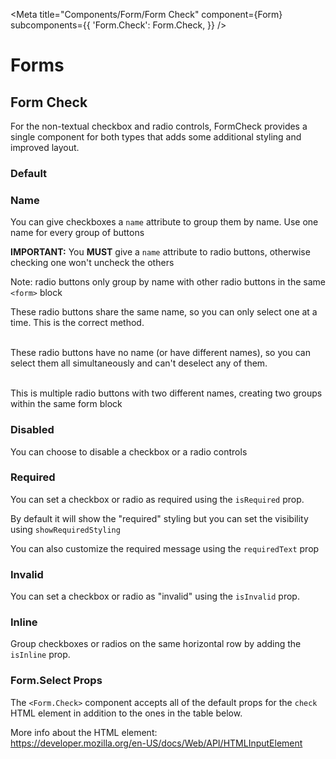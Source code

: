 

<Meta
  title="Components/Form/Form Check"
  component={Form}
  subcomponents={{
    'Form.Check': Form.Check,
  }}
/>

# Forms

## Form Check

For the non-textual checkbox and radio controls, FormCheck provides a single component for both types that adds some additional styling and improved layout.

### Default

<Canvas>
  <Story name="Default">
    <Form>
      <Form.Check
        type="checkbox"
        label={`default checkbox 1`}
        value="checkbox-1"
        name="group0"
      />
      <Form.Check
        type="checkbox"
        label={`default checkbox 2`}
        value="checkbox-1"
        name="group0"
      />
    </Form>
    <Form>
      <Form.Check
        type="radio"
        label={`default radio 1`}
        value="radio-1"
        name="group1"
      />
      <Form.Check
        type="radio"
        label={`default radio 2`}
        value="radio-1"
        name="group1"
      />
    </Form>
  </Story>
</Canvas>

### Name

You can give checkboxes a `name` attribute to group them by name. Use one name for every group of buttons

**IMPORTANT:** You **MUST** give a `name` attribute to radio buttons, otherwise checking one won't uncheck the others

Note: radio buttons only group by name with other radio buttons in the same `<form>` block

<Canvas>
  <Story name="Name">
    <p>
      These radio buttons share the same name, so you can only select one at a
      time. This is the correct method.
    </p>
    <Form>
      <Form.Check type="radio" label={`this is correct`} name="group2" />
      <Form.Check type="radio" label={`this is correct`} name="group2" />
    </Form>
    <p>
      <br />
      These radio buttons have no name (or have different names), so you can select
      them all simultaneously and can't deselect any of them.
    </p>
    <Form>
      <Form.Check type="radio" label={`this is bad`} value="this is bad" />
      <Form.Check type="radio" label={`this is bad`} value="this is bad" />
      <Form.Check
        type="radio"
        label={`this is bad`}
        value="this is bad"
        name="uniqueName"
      />
    </Form>
    <p>
      <br />
      This is multiple radio buttons with two different names, creating two groups
      within the same form block
    </p>
    <Form>
      <Form.Check type="radio" label={`red`} name="red" />
      <Form.Check type="radio" label={`red`} name="red" />
      <Form.Check type="radio" label={`red`} name="red" />
      <Form.Check type="radio" label={`blue`} name="blue" />
      <Form.Check type="radio" label={`blue`} name="blue" />
      <Form.Check type="radio" label={`blue`} name="blue" />
    </Form>
  </Story>
</Canvas>

### Disabled

You can choose to disable a checkbox or a radio controls

<Canvas>
  <Story name="Disabled">
    <Form>
      <Form.Check type="checkbox" label={`default checkbox 1`} name="group3" />
      <Form.Check
        isDisabled
        type="checkbox"
        label={`disabled checkbox 2`}
        name="group3"
      />
    </Form>
    <Form>
      <Form.Check type="radio" label={`default radio 1`} name="group3" />
      <Form.Check
        isDisabled
        type="radio"
        label={`disabled default radio 2`}
        name="group3"
      />
    </Form>
  </Story>
</Canvas>

### Required

You can set a checkbox or radio as required using the `isRequired` prop.

By default it will show the "required" styling but you can set the visibility using `showRequiredStyling`

You can also customize the required message using the `requiredText` prop

<Canvas>
  <Story name="Required">
    <Form>
      <Form.Check
        type="checkbox"
        label="required field with visible styling"
        name="group4"
        isRequired
      />
      <Form.Check
        showRequiredStyling={true}
        isRequired
        type="checkbox"
        label="required field with visible styling"
        name="group4"
        requiredText="custom message"
      />
      <Form.Check
        showRequiredStyling={false}
        isRequired
        type="checkbox"
        label="required field with hidden styling"
        name="group4"
      />
      <Form.Check
        isRequired
        type="radio"
        label={`radios do not show styling`}
        name="group4"
      />
    </Form>
  </Story>
</Canvas>

### Invalid

You can set a checkbox or radio as "invalid" using the `isInvalid` prop.

<Canvas>
  <Story name="Invalid">
    <Form>
      <Form.Group isInvalid>
        <Form.Check type="checkbox" label="invalid checkbox" name="group5" />
        <Form.Check type="radio" label="invalid radio" name="group5" />
      </Form.Group>
    </Form>
    <Form>
      <Form.Check
        type="checkbox"
        label="invalid checkbox"
        isInvalid
        name="group7"
      />
      <Form.Check type="radio" label="invalid radio" isInvalid name="group7" />
    </Form>
  </Story>
</Canvas>

### Inline

Group checkboxes or radios on the same horizontal row by adding the `isInline` prop.

<Canvas>
  <Story name="Inline" style={{ width: '500px' }}>
    <Form>
      <Form.Check isInline type="checkbox" label={`checkbox 1`} />
      <Form.Check isInline type="checkbox" label={`checkbox 2`} />
      <Form.Check
        isInline
        isDisabled
        type="checkbox"
        label={`disabled checkbox 2`}
      />
    </Form>
    <Form>
      <Form.Check
        isInline
        type="radio"
        label={`default radio 1`}
        name="group6"
      />
      <Form.Check
        isInline
        isDisabled
        type="radio"
        label={`disabled default radio 3`}
        name="group6"
      />
    </Form>
  </Story>
</Canvas>

### Form.Select Props

The `<Form.Check>` component accepts all of the default props for the `check` HTML element in addition to the ones in the table below.

More info about the HTML element:<br/>
https://developer.mozilla.org/en-US/docs/Web/API/HTMLInputElement

<ArgsTable of={Form.Check} />
